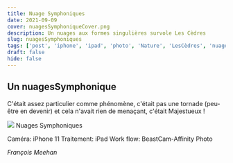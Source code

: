 ```yaml
--- 
title: Nuage Symphoniques
date: 2021-09-09
cover: nuagesSymphoniqueCover.png
description: Un nuages aux formes singulières survole Les Cèdres
slug: nuagesSymphoniques
tags: ['post', 'iphone', 'ipad', 'photo', 'Nature', 'LesCèdres', 'nuages']
draft: false
hide: false
---
```


## Un nuagesSymphonique

C'était assez particulier comme phénomène, c'était pas une tornade (peu-être en devenir) et cela n'avait rien de menaçant, c'était Majestueux !



<Flex>
  <Card width={[ 256, 320 ]} mx='auto'>
    <Image src='nuagesSymphonique.jpeg'/>
    <Text>
      Nuages Symphoniques
    </Text>
  </Card>
</Flex>


Caméra: iPhone 11
Traitement: iPad
Work flow: BeastCam-Affinity Photo

*François Meehan*